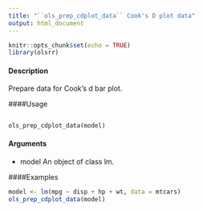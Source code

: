 ```yaml
---
title: "``ols_prep_cdplot_data`` Cook's D plot data"
output: html_document
---
```


```r
knitr::opts_chunk$set(echo = TRUE)
library(olsrr)
```


#### Description 

Prepare data for Cook's d bar plot.

####Usage 
<pre><code>
ols_prep_cdplot_data(model)
</code></pre>

#### Arguments 
  
* model An object of class lm.

####Examples 
```r

model <- lm(mpg ~ disp + hp + wt, data = mtcars)
ols_prep_cdplot_data(model)
```

